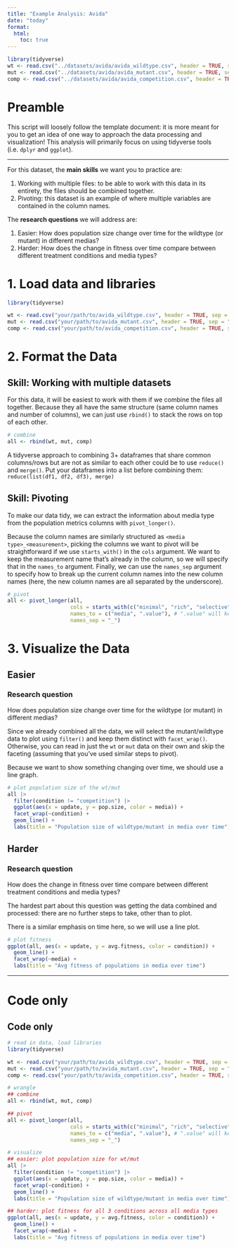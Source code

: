 ```yaml
---
title: "Example Analysis: Avida"
date: "today"
format: 
  html:
    toc: true
---
```


```r
library(tidyverse)
wt <- read.csv("../datasets/avida/avida_wildtype.csv", header = TRUE, sep = ",")
mut <- read.csv("../datasets/avida/avida_mutant.csv", header = TRUE, sep = ",")
comp <- read.csv("../datasets/avida/avida_competition.csv", header = TRUE, sep = ",")
```

# Preamble

This script will loosely follow the template document: it is more meant for you to get an idea of one way to approach the data processing and visualization! This analysis will primarily focus on using tidyverse tools (i.e. `dplyr` and `ggplot`).

------------------------------------------------------------------------

For this dataset, the **main skills** we want you to practice are:

1.  Working with multiple files: to be able to work with this data in its entirety, the files should be combined together.
2.  Pivoting: this dataset is an example of where multiple variables are contained in the column names.

The **research questions** we will address are:

1.  Easier: How does population size change over time for the wildtype (or mutant) in different medias?
2.  Harder: How does the change in fitness over time compare between different treatment conditions and media types?

# 1. Load data and libraries

```r
library(tidyverse)

wt <- read.csv("your/path/to/avida_wildtype.csv", header = TRUE, sep = ",")
mut <- read.csv("your/path/to/avida_mutant.csv", header = TRUE, sep = ",")
comp <- read.csv("your/path/to/avida_competition.csv", header = TRUE, sep = ",")
```

# 2. Format the Data

## Skill: Working with multiple datasets

For this data, it will be easiest to work with them if we combine the files all together. Because they all have the same structure (same column names and number of columns), we can just use `rbind()` to stack the rows on top of each other.

```r
# combine
all <- rbind(wt, mut, comp)
```

::: {.callout-note title="Other approaches to combining 3+ dataframes" collapse="true"}
A tidyverse approach to combining 3+ dataframes that share common columns/rows but are not as similar to each other could be to use `reduce()` and `merge()`. Put your dataframes into a list before combining them: `reduce(list(df1, df2, df3), merge)`
:::

## Skill: Pivoting

To make our data tidy, we can extract the information about media type from the population metrics columns with `pivot_longer()`.

Because the column names are similarly structured as `<media type>_<measurement>`, picking the columns we want to pivot will be straightforward if we use `starts_with()` in the `cols` argument. We want to keep the measurement name that's already in the column, so we will specify that in the `names_to` argument. Finally, we can use the `names_sep` argument to specify how to break up the current column names into the new column names (here, the new column names are all separated by the underscore).

```r
# pivot
all <- pivot_longer(all,
                    cols = starts_with(c("minimal", "rich", "selective")),
                    names_to = c("media", ".value"), # ".value" will keep the <measurement> as the column name after pivoting
                    names_sep = "_")
```

# 3. Visualize the Data

## Easier

::: callout-note
### Research question

How does population size change over time for the wildtype (or mutant) in different medias?
:::

Since we already combined all the data, we will select the mutant/wildtype data to plot using `filter()` and keep them distinct with `facet_wrap()`. Otherwise, you can read in just the `wt` or `mut` data on their own and skip the faceting (assuming that you've used similar steps to pivot).

Because we want to show something changing over time, we should use a line graph.

```r
# plot population size of the wt/mut
all |>
  filter(condition != "competition") |>
  ggplot(aes(x = update, y = pop.size, color = media)) +
  facet_wrap(~condition) +
  geom_line() +
  labs(title = "Population size of wildtype/mutant in media over time")
```

## Harder

::: callout-note
### Research question

How does the change in fitness over time compare between different treatment conditions and media types?
:::

The hardest part about this question was getting the data combined and processed: there are no further steps to take, other than to plot.

There is a similar emphasis on time here, so we will use a line plot.

```r
# plot fitness
ggplot(all, aes(x = update, y = avg.fitness, color = condition)) +
  geom_line() +
  facet_wrap(~media) +
  labs(title = "Avg fitness of populations in media over time")
```

------------------------------------------------------------------------

# Code only

::: {.callout-note collapse="true"}
## Code only

```r
# read in data, load libraries
library(tidyverse)

wt <- read.csv("your/path/to/avida_wildtype.csv", header = TRUE, sep = ",")
mut <- read.csv("your/path/to/avida_mutant.csv", header = TRUE, sep = ",")
comp <- read.csv("your/path/to/avida_competition.csv", header = TRUE, sep = ",")

# wrangle
## combine
all <- rbind(wt, mut, comp)

## pivot
all <- pivot_longer(all,
                    cols = starts_with(c("minimal", "rich", "selective")),
                    names_to = c("media", ".value"), # ".value" will keep the <measurement> as the column name after pivoting
                    names_sep = "_")

# visualize
## easier: plot population size for wt/mut
all |>
  filter(condition != "competition") |>
  ggplot(aes(x = update, y = pop.size, color = media)) +
  facet_wrap(~condition) +
  geom_line() +
  labs(title = "Population size of wildtype/mutant in media over time")

## harder: plot fitness for all 3 conditions across all media types
ggplot(all, aes(x = update, y = avg.fitness, color = condition)) +
  geom_line() +
  facet_wrap(~media) +
  labs(title = "Avg fitness of populations in media over time")
```
:::
